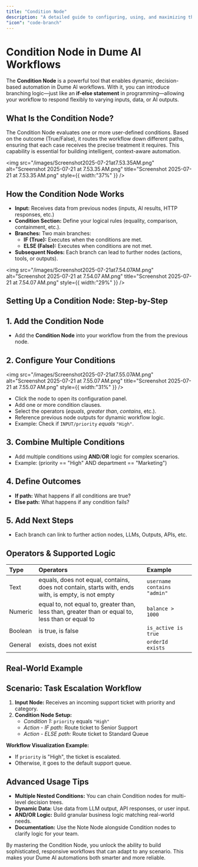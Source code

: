 ```yaml
---
title: "Condition Node"
description: "A detailed guide to configuring, using, and maximizing the Conditional Node to automate branching logic in your Dume AI flows."
"icon": "code-branch"
---
```


# Condition Node in Dume AI Workflows

The **Condition Node** is a powerful tool that enables dynamic, decision-based automation in Dume AI workflows. With it, you can introduce branching logic—just like an **if-else statement** in programming—allowing your workflow to respond flexibly to varying inputs, data, or AI outputs.

## What Is the Condition Node?

The Condition Node evaluates one or more user-defined conditions. Based on the outcome (True/False), it routes the workflow down different paths, ensuring that each case receives the precise treatment it requires. This capability is essential for building intelligent, context-aware automation.

<img
  src="/images/Screenshot2025-07-21at7.53.35AM.png"
  alt="Screenshot 2025-07-21 at 7.53.35 AM.png"
  title="Screenshot 2025-07-21 at 7.53.35 AM.png"
  style={{ width:"37%" }}
/>

## How the Condition Node Works

- **Input:** Receives data from previous nodes (inputs, AI results, HTTP responses, etc.)
- **Condition Section:** Define your logical rules (equality, comparison, containment, etc.).
- **Branches:** Two main branches:
  - **IF (True):** Executes when the conditions are met.
  - **ELSE (False):** Executes when conditions are not met.
- **Subsequent Nodes:** Each branch can lead to further nodes (actions, tools, or outputs).

<img
  src="/images/Screenshot2025-07-21at7.54.07AM.png"
  alt="Screenshot 2025-07-21 at 7.54.07 AM.png"
  title="Screenshot 2025-07-21 at 7.54.07 AM.png"
  style={{ width:"29%" }}
/>

## Setting Up a Condition Node: Step-by-Step

## 1. Add the Condition Node

- Add the **Condition Node** into your workflow from the from the previous node.

## 2. Configure Your Conditions

<img
  src="/images/Screenshot2025-07-21at7.55.07AM.png"
  alt="Screenshot 2025-07-21 at 7.55.07 AM.png"
  title="Screenshot 2025-07-21 at 7.55.07 AM.png"
  style={{ width:"31%" }}
/>

- Click the node to open its configuration panel.
- Add one or more condition clauses.
- Select the operators (_equals_, _greater than_, _contains_, etc.).
- Reference previous node outputs for dynamic workflow logic.
- Example: Check if `INPUT/priority` _equals_ `"High"`.

## 3. Combine Multiple Conditions

- Add multiple conditions using **AND**/**OR** logic for complex scenarios.
- Example: (priority == "High" AND department == "Marketing")

## 4. Define Outcomes

- **If path:** What happens if all conditions are true?
- **Else path:** What happens if any condition fails?

## 5. Add Next Steps

- Each branch can link to further action nodes, LLMs, Outputs, APIs, etc.

## Operators & Supported Logic

| **Type** | **Operators**                                                                                      | **Example**                 |
| :------- | :------------------------------------------------------------------------------------------------- | :-------------------------- |
| Text     | equals, does not equal, contains, does not contain, starts with, ends with, is empty, is not empty | `username contains "admin"` |
| Numeric  | equal to, not equal to, greater than, less than, greater than or equal to, less than or equal to   | `balance > 1000`            |
| Boolean  | is true, is false                                                                                  | `is_active is true`         |
| General  | exists, does not exist                                                                             | `orderId exists`            |

## Real-World Example

## Scenario: Task Escalation Workflow

1. **Input Node:** Receives an incoming support ticket with priority and category.
2. **Condition Node Setup:**
   - _Condition 1:_ `priority` equals `"High"`
   - _Action - IF path:_ Route ticket to Senior Support
   - _Action - ELSE path:_ Route ticket to Standard Queue

**Workflow Visualization Example:**

- If `priority` is "High", the ticket is escalated.
- Otherwise, it goes to the default support queue.

## Advanced Usage Tips

- **Multiple Nested Conditions:** You can chain Condition nodes for multi-level decision trees.
- **Dynamic Data:** Use data from LLM output, API responses, or user input.
- **AND/OR Logic:** Build granular business logic matching real-world needs.
- **Documentation:** Use the Note Node alongside Condition nodes to clarify logic for your team.

By mastering the Condition Node, you unlock the ability to build sophisticated, responsive workflows that can adapt to any scenario. This makes your Dume AI automations both smarter and more reliable.